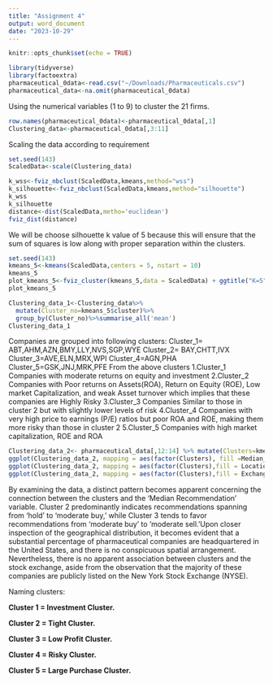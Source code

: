 ```yaml
---
title: "Assignment 4"
output: word_document
date: "2023-10-29"
---
```


```r
knitr::opts_chunk$set(echo = TRUE)
```

```r
library(tidyverse)
library(factoextra)
pharmaceutical_0data<-read.csv("~/Downloads/Pharmaceuticals.csv")
pharmaceutical_data<-na.omit(pharmaceutical_0data)

```

Using the numerical variables (1 to 9) to cluster the 21 firms.
```r
row.names(pharmaceutical_0data)<-pharmaceutical_0data[,1]
Clustering_data<-pharmaceutical_0data[,3:11]
```
Scaling the data according to requirement
```r
set.seed(143)
ScaledData<-scale(Clustering_data)

```


```r
k_wss<-fviz_nbclust(ScaledData,kmeans,method="wss")
k_silhouette<-fviz_nbclust(ScaledData,kmeans,method="silhouette")
k_wss
k_silhouette
distance<-dist(ScaledData,metho='euclidean')
fviz_dist(distance)
```

We will be choose silhouette k value of 5 because this will ensure that the sum of squares is low along with proper separation within the clusters.

```r
set.seed(143)
kmeans_5<-kmeans(ScaledData,centers = 5, nstart = 10)
kmeans_5
plot_kmeans_5<-fviz_cluster(kmeans_5,data = ScaledData) + ggtitle("K=5")
plot_kmeans_5

Clustering_data_1<-Clustering_data%>%
  mutate(Cluster_no=kmeans_5$cluster)%>%
  group_by(Cluster_no)%>%summarise_all('mean')
Clustering_data_1

```
Companies are grouped into following clusters:
Cluster_1= ABT,AHM,AZN,BMY,LLY,NVS,SGP,WYE
Cluster_2= BAY,CHTT,IVX
Cluster_3=AVE,ELN,MRX,WPI
Cluster_4=AGN,PHA
Cluster_5=GSK,JNJ,MRK,PFE
From the above clusters 
1.Cluster_1 Companies with moderate returns on equity and investment
2.Cluster_2 Companies with Poor returns on Assets(ROA), Return on Equity (ROE), Low market Capitalization, and weak Asset turnover which implies that these companies are Highly Risky
3.Cluster_3 Companies Similar to those in cluster 2 but with slightly lower levels of risk
4.Cluster_4 Companies with very high price to earnings (P/E) ratios but poor ROA and ROE, making them more risky than those in cluster 2
5.Cluster_5 Companies with high market capitalization, ROE and ROA

```r
Clustering_data_2<- pharmaceutical_data[,12:14] %>% mutate(Clusters=kmeans_5$cluster)
ggplot(Clustering_data_2, mapping = aes(factor(Clusters), fill =Median_Recommendation))+geom_bar(position='dodge')+labs(x ='Clusters')
ggplot(Clustering_data_2, mapping = aes(factor(Clusters),fill = Location))+geom_bar(position = 'dodge')+labs(x ='Clusters')
ggplot(Clustering_data_2, mapping = aes(factor(Clusters),fill = Exchange))+geom_bar(position = 'dodge')+labs(x ='Clusters')


```

By examining the data, a distinct pattern becomes apparent concerning the connection between the clusters and the 'Median Recommendation' variable. Cluster 2 predominantly indicates recommendations spanning from 'hold' to 'moderate buy,' while Cluster 3 tends to favor recommendations from 'moderate buy' to 'moderate sell.'Upon closer inspection of the geographical distribution, it becomes evident that a substantial percentage of pharmaceutical companies are headquartered in the United States, and there is no conspicuous spatial arrangement. Nevertheless, there is no apparent association between clusters and the stock exchange, aside from the observation that the majority of these companies are publicly listed on the New York Stock Exchange (NYSE).


Naming clusters:


**Cluster 1 = Investment Cluster.**

**Cluster 2 = Tight Cluster.**

**Cluster 3 = Low Profit Cluster.**

**Cluster 4 = Risky Cluster.**

**Cluster 5 = Large Purchase Cluster.**